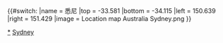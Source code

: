 {{#switch:{{{1}}}
|name = 悉尼
|top = -33.581
|bottom = -34.115
|left = 150.639
|right = 151.429
|image = Location map Australia Sydney.png
}}<noinclude>
{{Location map/Info}}

[[Category:悉尼|*]]
[[Category:澳大利亞地理位置圖模板|Sydney]]
</noinclude>